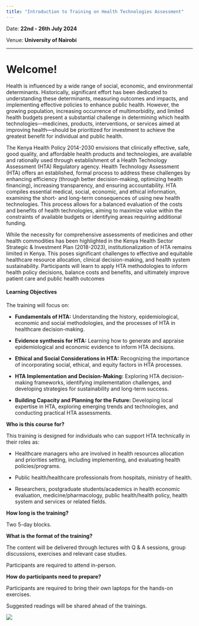 ```yaml
---
title: "Introduction to Training on Health Technologies Assessment"
---
```


Date: **22nd - 26th July 2024**

Venue: **University of Nairobi**

------------------------------------------------------------------------

# Welcome!

Health is influenced by a wide range of social, economic, and environmental determinants. Historically, significant effort has been dedicated to understanding these determinants, measuring outcomes and impacts, and implementing effective policies to enhance public health. However, the growing population, increasing occurrence of multimorbidity, and limited health budgets present a substantial challenge in determining which health technologies—medicines, products, interventions, or services aimed at improving health—should be prioritized for investment to achieve the greatest benefit for individual and public health.

The Kenya Health Policy 2014-2030 envisions that clinically effective, safe, good quality, and affordable health products and technologies, are available and rationally used through establishment of a Health Technology Assessment (HTA) Regulatory agency. Health Technology Assessment (HTA) offers an established, formal process to address these challenges by enhancing efficiency (through better decision-making, optimizing health financing), increasing transparency, and ensuring accountability. HTA compiles essential medical, social, economic, and ethical information, examining the short- and long-term consequences of using new health technologies. This process allows for a balanced evaluation of the costs and benefits of health technologies, aiming to maximize value within the constraints of available budgets or identifying areas requiring additional funding.

While the necessity for comprehensive assessments of medicines and other health commodities has been highlighted in the Kenya Health Sector Strategic & Investment Plan (2018-2023), institutionalization of HTA remains limited in Kenya. This poses significant challenges to effective and equitable healthcare resource allocation, clinical decision-making, and health system sustainability. Participants will learn to apply HTA methodologies to inform health policy decisions, balance costs and benefits, and ultimately improve patient care and public health outcomes

#### Learning Objectives

The training will focus on:

-   **Fundamentals of HTA:** Understanding the history, epidemiological, economic and social methodologies, and the processes of HTA in healthcare decision-making.

-   **Evidence synthesis for HTA:** Learning how to generate and appraise epidemiological and economic evidence to inform HTA decisions.

-   **Ethical and Social Considerations in HTA:** Recognizing the importance of incorporating social, ethical, and equity factors in HTA processes.

-   **HTA Implementation and Decision-Making:** Exploring HTA decision-making frameworks, identifying implementation challenges, and developing strategies for sustainability and long-term success.

-   **Building Capacity and Planning for the Future:** Developing local expertise in HTA, exploring emerging trends and technologies, and conducting practical HTA assessments.

**Who is this course for?**

This training is designed for individuals who can support HTA technically in their roles as:

-   Healthcare managers who are involved in health resources allocation and priorities setting, including implementing, and evaluating health policies/programs.

-   Public health/healthcare professionals from hospitals, ministry of health.

-   Researchers, postgraduate students/academics in health economic evaluation, medicine/pharmacology, public health/health policy, health system and services or related fields.

**How long is the training?**

Two 5-day blocks.

**What is the format of the training?**

The content will be delivered through lectures with Q & A sessions, group discussions, exercises and relevant case studies.

Participants are required to attend in-person.

**How do participants need to prepare?**

Participants are required to bring their own laptops for the hands-on exercises.

Suggested readings will be shared ahead of the trainings.

![](logos.png)
